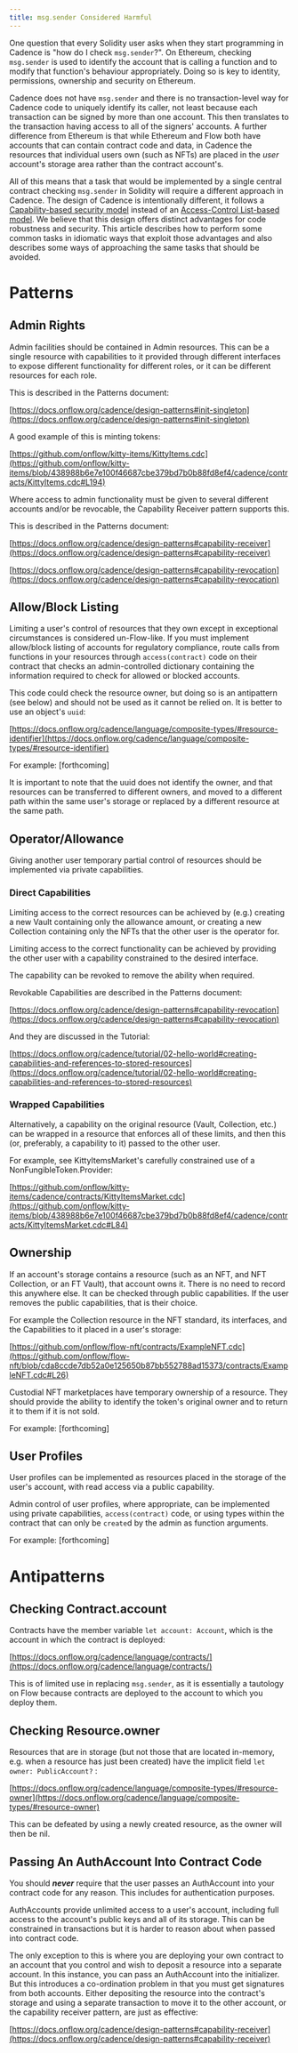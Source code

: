 ```yaml
---
title: msg․sender Considered Harmful
---
```


One question that every Solidity user asks when they start programming in Cadence is "how do I check `msg.sender`?". On Ethereum, checking `msg.sender` is used to identify the account that is calling a function and to modify that function's behaviour appropriately. Doing so is key to identity, permissions, ownership and security on Ethereum.

Cadence does not have `msg.sender` and there is no transaction-level way for Cadence code to uniquely identify its caller, not least because each transaction can be signed by more than one account. This then translates to the transaction having access to all of the signers' accounts. A further difference from Ethereum is that while Ethereum and Flow both have accounts that can contain contract code and data, in Cadence the resources that individual users own (such as NFTs) are placed in the *user* account's storage area rather than the contract account's.

All of this means that a task that would be implemented by a single central contract checking `msg.sender` in Solidity will require a different approach in Cadence. The design of Cadence is  intentionally different, it follows a [Capability-based security model](https://en.wikipedia.org/wiki/Capability-based_security) instead of an [Access-Control List-based model](https://en.wikipedia.org/wiki/Access-control_list). We believe that this design offers distinct advantages for code robustness and security. This article describes how to perform some common tasks in idiomatic ways that exploit those advantages and also describes some ways of approaching the same tasks that should be avoided.

# Patterns

## Admin Rights

Admin facilities should be contained in Admin resources. This can be a single resource with capabilities to it provided through different interfaces to expose different functionality for different roles, or it can be different resources for each role.

This is described in the Patterns document:

[https://docs.onflow.org/cadence/design-patterns#init-singleton](https://docs.onflow.org/cadence/design-patterns#init-singleton)

A good example of this is minting tokens:

[https://github.com/onflow/kitty-items/KittyItems.cdc](https://github.com/onflow/kitty-items/blob/438988b6e7e100f46687cbe379bd7b0b88fd8ef4/cadence/contracts/KittyItems.cdc#L194)

Where access to admin functionality must be given to several different accounts and/or be revocable, the Capability Receiver pattern supports this.

This is described in the Patterns document:

[https://docs.onflow.org/cadence/design-patterns#capability-receiver](https://docs.onflow.org/cadence/design-patterns#capability-receiver)

[https://docs.onflow.org/cadence/design-patterns#capability-revocation](https://docs.onflow.org/cadence/design-patterns#capability-revocation)

## Allow/Block Listing

Limiting a user's control of resources that they own except in exceptional circumstances is considered un-Flow-like. If you must implement allow/block listing of accounts for regulatory compliance, route calls from functions in your resources through `access(contract)` code on their contract that checks an admin-controlled dictionary containing the information required to check for allowed or blocked accounts.

This code could check the resource owner, but doing so is an antipattern (see below) and should not be used as it cannot be relied on. It is better to use an object's `uuid`:

[https://docs.onflow.org/cadence/language/composite-types/#resource-identifier](https://docs.onflow.org/cadence/language/composite-types/#resource-identifier)

For example: [forthcoming]

It is important to note that the uuid does not identify the owner, and that resources can be transferred to different owners, and moved to a different path within the same user's storage or replaced by a different resource at the same path.

## Operator/Allowance

Giving another user temporary partial control of resources should be implemented via private capabilities.

### Direct Capabilities

Limiting access to the correct resources can be achieved by (e.g.) creating a new Vault containing only the allowance amount, or creating a new Collection containing only the NFTs that the other user is the operator for.

Limiting access to the correct functionality can be achieved by providing the other user with a capability constrained to the desired interface.

The capability can be revoked to remove the ability when required.

Revokable Capabilities are described in the Patterns document:

[https://docs.onflow.org/cadence/design-patterns#capability-revocation](https://docs.onflow.org/cadence/design-patterns#capability-revocation)

And they are discussed in the Tutorial:

[https://docs.onflow.org/cadence/tutorial/02-hello-world#creating-capabilities-and-references-to-stored-resources](https://docs.onflow.org/cadence/tutorial/02-hello-world#creating-capabilities-and-references-to-stored-resources)

### Wrapped Capabilities

Alternatively, a capability on the original resource (Vault, Collection, etc.) can be wrapped in a resource that enforces all of these limits, and then this (or, preferably, a capability to it) passed to the other user.

For example, see KittyItemsMarket's carefully constrained use of a NonFungibleToken.Provider:

[https://github.com/onflow/kitty-items/cadence/contracts/KittyItemsMarket.cdc](https://github.com/onflow/kitty-items/blob/438988b6e7e100f46687cbe379bd7b0b88fd8ef4/cadence/contracts/KittyItemsMarket.cdc#L84)

## Ownership

If an account's storage contains a resource (such as an NFT, and NFT Collection, or an FT Vault), that account owns it. There is no need to record this anywhere else. It can be checked through public capabilities. If the user removes the public capabilities, that is their choice.

For example the Collection resource in the NFT standard, its interfaces, and the Capabilities to it placed in a user's storage:

[https://github.com/onflow/flow-nft/contracts/ExampleNFT.cdc](https://github.com/onflow/flow-nft/blob/cda8ccde7db52a0e125650b87bb552788ad15373/contracts/ExampleNFT.cdc#L26)

Custodial NFT marketplaces have temporary ownership of a resource. They should provide the ability to identify the token's original owner and to return it to them if it is not sold.

For example: [forthcoming]

## User Profiles

User profiles can be implemented as resources placed in the storage of the user's account, with read access via a public capability.

Admin control of user profiles, where appropriate, can be implemented using private capabilities, `access(contract)` code, or using types within the contract that can only be `create`d by the admin as function arguments.

For example: [forthcoming]

# Antipatterns

## Checking Contract.account

Contracts have the member variable `let account: Account`, which is the account in which the contract is deployed:

[https://docs.onflow.org/cadence/language/contracts/](https://docs.onflow.org/cadence/language/contracts/)

This is of limited use in replacing `msg.sender`, as it is essentially a tautology on Flow because contracts are deployed to the account to which you deploy them.

## Checking Resource.owner

Resources that are in storage (but not those that are located in-memory, e.g. when a resource has just been created) have the implicit field `let owner: PublicAccount?` :

[https://docs.onflow.org/cadence/language/composite-types/#resource-owner](https://docs.onflow.org/cadence/language/composite-types/#resource-owner)

This can be defeated by using a newly created resource, as the owner will then be nil.

## Passing An AuthAccount Into Contract Code

You should ***never*** require that the user passes an AuthAccount into your contract code for any reason. This includes for authentication purposes.

AuthAccounts provide unlimited access to a user's account, including full access to the account's public keys and all of its storage. This can be constrained in transactions but it is harder to reason about when passed into contract code.

The only exception to this is where you are deploying your own contract to an account that you control and wish to deposit a resource into a separate account. In this instance, you can pass an AuthAccount into the initializer. But this introduces a co-ordination problem in that you must get signatures from both accounts. Either depositing the resource into the contract's storage and using a separate transaction to move it to the other account, or the capability receiver pattern, are just as effective:

[https://docs.onflow.org/cadence/design-patterns#capability-receiver](https://docs.onflow.org/cadence/design-patterns#capability-receiver)
